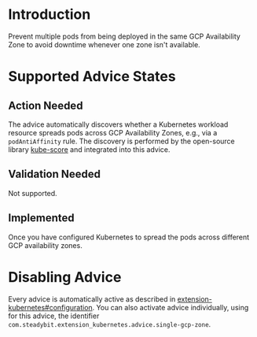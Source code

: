 # Introduction
Prevent multiple pods from being deployed in the same GCP Availability Zone to avoid downtime whenever one zone isn't available.

# Supported Advice States
## Action Needed
The advice automatically discovers whether a Kubernetes workload resource spreads pods across GCP Availability Zones, e.g., via a `podAntiAffinity` rule. The discovery is performed by the open-source library [kube-score](https://github.com/zegl/kube-score) and integrated into this advice.

## Validation Needed
Not supported.

## Implemented
Once you have configured Kubernetes to spread the pods across different GCP availability zones.

# Disabling Advice
Every advice is automatically active as described in [extension-kubernetes#configuration](https://github.com/steadybit/extension-kubernetes/?tab=readme-ov-file#configuration).
You can also activate advice individually, using for this advice, the identifier `com.steadybit.extension_kubernetes.advice.single-gcp-zone`.
